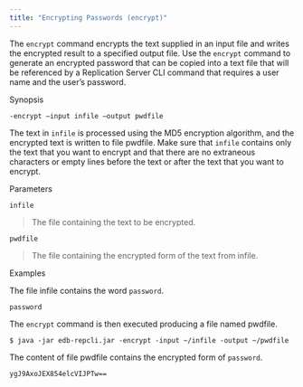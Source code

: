 ```yaml
---
title: "Encrypting Passwords (encrypt)"
---
```


<div id="encrypt_password" class="registered_link"></div>

The `encrypt` command encrypts the text supplied in an input file and writes the encrypted result to a specified output file. Use the `encrypt` command to generate an encrypted password that can be copied into a text file that will be referenced by a Replication Server CLI command that requires a user name and the user’s password.

Synopsis

`-encrypt –input infile –output pwdfile`

The text in `infile` is processed using the MD5 encryption algorithm, and the encrypted text is written to file pwdfile. Make sure that `infile` contains only the text that you want to encrypt and that there are no extraneous characters or empty lines before the text or after the text that you want to encrypt.

Parameters

`infile`

> The file containing the text to be encrypted.

`pwdfile`

> The file containing the encrypted form of the text from infile.

Examples

The file infile contains the word `password`.

`password`

The `encrypt` command is then executed producing a file named pwdfile.

`$ java -jar edb-repcli.jar -encrypt -input ~/infile -output ~/pwdfile`

The content of file pwdfile contains the encrypted form of `password`.

`ygJ9AxoJEX854elcVIJPTw==`
